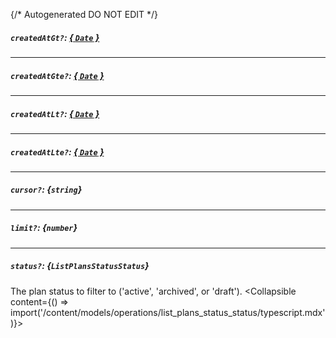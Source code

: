 {/* Autogenerated DO NOT EDIT  */}

##### `createdAtGt?`: [*{ `Date` }*](https://developer.mozilla.org/en-US/docs/Web/JavaScript/Reference/Global_Objects/Date)

---
##### `createdAtGte?`: [*{ `Date` }*](https://developer.mozilla.org/en-US/docs/Web/JavaScript/Reference/Global_Objects/Date)

---
##### `createdAtLt?`: [*{ `Date` }*](https://developer.mozilla.org/en-US/docs/Web/JavaScript/Reference/Global_Objects/Date)

---
##### `createdAtLte?`: [*{ `Date` }*](https://developer.mozilla.org/en-US/docs/Web/JavaScript/Reference/Global_Objects/Date)

---
##### `cursor?`: *{`string`}*

---
##### `limit?`: *{`number`}*

---
##### `status?`: *{`ListPlansStatusStatus`}*
The plan status to filter to ('active', 'archived', or 'draft').
<Collapsible content={() => import('/content/models/operations/list_plans_status_status/typescript.mdx')}>
</Collapsible>


